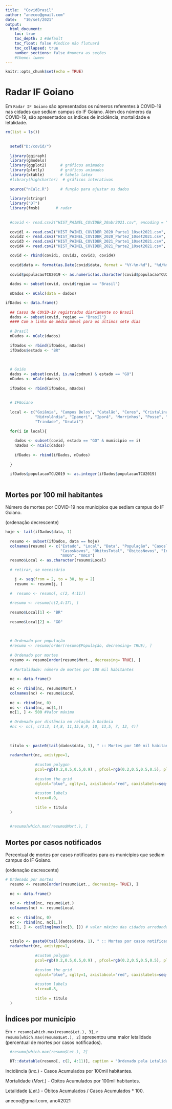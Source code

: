 ```yaml
---
title:  "CovidBrasil"
author: "anecoo@gmail.com"
date:   "10/set/2021"
output: 
  html_document:
    toc: true
    toc_depth: 3 #default
    toc_float: false #índice não flutuará
    toc_collapsed: true
    number_sections: false #numera as seções
    #theme: lumen
---
```




```r
knitr::opts_chunk$set(echo = TRUE)
```


# Radar IF Goiano {.tabset}
Em `Radar IF Goiano` são apresentados os números referentes à COVID-19 nas cidades que sediam campus do IF Goiano.
Além dos números da COVID-19, são apresentados os índices de incidência, mortalidade e letalidade.






```r
rm(list = ls())
  
  
  setwd("D:/covid/")
  
  library(ggiraph)
  library(gmodels)
  library(ggplot2)      # gráficos animados
  library(plotly)       # gráficos animados
  library(xtable)       # tabela latex
  #library(highcharter)  # gráficos interativos
  
  source("nCalc.R")     # função para ajustar os dados
  
  library(stringr)
  library("DT")
  library(fmsb)       # radar
  
  
  #covid <- read.csv2("HIST_PAINEL_COVIDBR_20abr2021.csv", encoding = "UTF-8")
  
  covid1 <- read.csv2("HIST_PAINEL_COVIDBR_2020_Parte1_10set2021.csv", encoding = "UTF-8")
  covid2 <- read.csv2("HIST_PAINEL_COVIDBR_2020_Parte2_10set2021.csv", encoding = "UTF-8")
  covid3 <- read.csv2("HIST_PAINEL_COVIDBR_2021_Parte1_10set2021.csv", encoding = "UTF-8")
  covid4 <- read.csv2("HIST_PAINEL_COVIDBR_2021_Parte2_10set2021.csv", encoding = "UTF-8")

  covid <- rbind(covid1, covid2, covid3, covid4)
  
  covid$data <- format(as.Date(covid$data, format = "%Y-%m-%d"), "%d/%m/%Y") # Inverter a data
  
  covid$populacaoTCU2019 <- as.numeric(as.character(covid$populacaoTCU2019))
  
  dados <- subset(covid, covid$regiao == "Brasil")
  
  nDados <- nCalc(data = dados)
```


```r
ifDados <- data.frame()
  
  ## Casos de COVID-19 registrados diariamente no Brasil
  dados <- subset(covid, regiao == "Brasil")
  #### Com a linha de média móvel para os últimos sete dias
  
  # Brasil
  nDados <- nCalc(dados)
  
  ifDados <- rbind(ifDados, nDados)
  ifDados$estado <- "BR"
  
  
  
  # Goiás
  dados <- subset(covid, is.na(codmun) & estado == "GO")
  nDados <- nCalc(dados)
  
  ifDados <- rbind(ifDados, nDados)
  
  
  # IFGoiano
  
  local <- c("Goiânia", "Campos Belos", "Catalão", "Ceres", "Cristalina",
             "Hidrolândia", "Ipameri", "Iporá", "Morrinhos", "Posse", "Rio Verde",
             "Trindade", "Urutaí")
  
  for(i in local){
    
    dados <- subset(covid, estado == "GO" & municipio == i)
    nDados <- nCalc(dados)
    
    ifDados <- rbind(ifDados, nDados)
    
  }
  
  ifDados$populacaoTCU2019 <- as.integer(ifDados$populacaoTCU2019)
  
```



## Mortes por 100 mil habitantes
Número de  mortes por COVID-19 nos municípios que sediam campus do IF Goiano.

(ordenação decrescente)

```r
hoje <- tail(ifDados$data, 1)
  
  resumo <- subset(ifDados, data == hoje)
  colnames(resumo) <- c("Estado", "Local", "Data", "População", "CasosTotal", 
                        "CasosNovos", "ÓbitosTotal", "ÓbitosNovos", "Inc.", "Mort.", "Let.", 
                        "mmOn", "mmCn")
  resumo$Local <- as.character(resumo$Local)
  
  # retirar, se necessário

    j <- seq(from = 2, to = 30, by = 2)
    resumo <- resumo[j, ]  
 
  #  resumo <- resumo[, c(2, 4:11)]
 
  #resumo <- resumo[c(2,4:17), ]  
  
  resumo$Local[1] <- "BR"
  
  resumo$Local[2] <- "GO"
  
  
  
  # Ordenado por população
  #resumo <- resumo[order(resumo$População, decreasing= TRUE), ] 
  
  # Ordenado por mortes
  resumo <- resumo[order(resumo$Mort., decreasing= TRUE), ] 
  
  # Mortalidade: número de mortes por 100 mil habitantes
  
  nc <- data.frame()
  
  nc <- rbind(nc, resumo$Mort.)
  colnames(nc) <- resumo$Local
  
  nc <- rbind(nc, 0)
  nc <- rbind(nc, nc[1,])
  nc[1, ] <- 500 #Valor máximo
  
  # Ordenado por distãncia em relação à Goiânia
  #nc <- nc[, c(1:3, 14,8, 11,15,6,9, 10, 13,5, 7, 12, 4)]
  
  
  
  titulo <- paste0(tail(dados$data, 1), " :: Mortes por 100 mil habitantes.")
  
  radarchart(nc, axistype=1, 
             
             #custom polygon
             pcol=rgb(0.2,0.5,0.5,0.9) , pfcol=rgb(0.2,0.5,0.5,0.5), plwd=3, 
             
             #custom the grid
             cglcol="blue", cglty=1, axislabcol="red", caxislabels=seq(0, nc[1,1], nc[1,1]/4), cglwd=1,
             
             #custom labels
             vlcex=0.9, 
             
             title = titulo
  )
  
  
  #resumo[which.max(resumo$Mort.), ]
```



## Mortes por casos notificados
Percentual de mortes por casos notificados para os municípios que sediam campus do IF Goiano.

(ordenação decrescente)

```r
# Ordenado por mortes
  resumo <- resumo[order(resumo$Let., decreasing= TRUE), ] 
  
  nc <- data.frame()
  
  nc <- rbind(nc, resumo$Let.)
  colnames(nc) <- resumo$Local
  
  nc <- rbind(nc, 0)
  nc <- rbind(nc, nc[1,])
  nc[1, ] <- ceiling(max(nc[3, ])) # valor máximo das cidades arredondado para cima
  
  
  titulo <- paste0(tail(dados$data, 1), " :: Mortes por casos notificados (%)")
  radarchart(nc, axistype=1, 
             
             #custom polygon
             pcol=rgb(0.2,0.5,0.5,0.9) , pfcol=rgb(0.2,0.5,0.5,0.5), plwd=3, 
             
             #custom the grid
             cglcol="blue", cglty=1, axislabcol="red", caxislabels=seq(0, nc[1,1], nc[1,1]/4), cglwd=1,
             
             #custom labels
             vlcex=0.8, 
             
             title = titulo
  )

```

## Índices por município


Em `r resumo[which.max(resumo$Let.), 3]`, `r resumo[which.max(resumo$Let.), 2]` apresentou uma maior letalidade (percentual de mortes por casos notificados).

```r
  #resumo[which.max(resumo$Let.), 2]
  
  DT::datatable(resumo[, c(2, 4:11)], caption = "Ordenado pela Letalidade", rownames = F, options = list(pageLength = 15))
```

Incidência (*Inc.*) - Casos Acumulados por 100mil habitantes.

Mortalidade (*Mort.*) - Óbitos Acumulados por 100mil habitantes.

Letalidade (*Let.*) - Óbitos Acumulados / Casos Acumulados * 100.

anecoo@gmail.com, ano#2021
